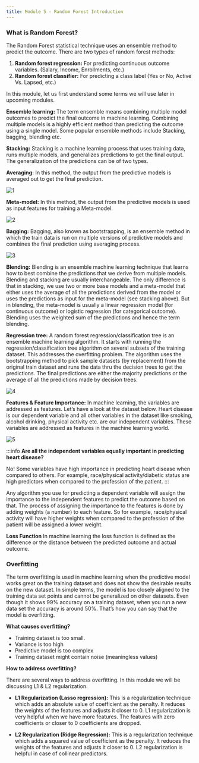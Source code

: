 ```yaml
---
title: Module 5 - Random Forest Introduction
---
```


### What is Random Forest?

The Random Forest statistical technique uses an ensemble method to predict the outcome. There are two types of random forest methods:

1. **Random forest regression:** For predicting continuous outcome variables. (Salary, Income, Enrollments, etc.)
2. **Random forest classifier:** For predicting a class label (Yes or No, Active Vs. Lapsed, etc.)

In this module, let us first understand some terms we will use later in upcoming modules.

**Ensemble learning:** The term ensemble means combining multiple model outcomes to predict the final outcome in machine learning. Combining multiple models is a highly efficient method than predicting the outcome using a single model. Some popular ensemble methods include Stacking, bagging, blending etc.

**Stacking:** Stacking is a machine learning process that uses training data, runs multiple models, and generalizes predictions to get the final output. The generalization of the predictions can be of two types.

**Averaging:** In this method, the output from the predictive models is averaged out to get the final prediction.

![1](./images5/1.png)

**Meta-model:** In this method, the output from the predictive models is used as input features for training a Meta-model.

![2](./images5/2.png)

**Bagging:** Bagging, also known as bootstrapping, is an ensemble method in which the train data is run on multiple versions of predictive models and combines the final prediction using averaging process.

![3](./images5/3.png)

**Blending:** Blending is an ensemble machine learning technique that learns how to best combine the predictions that we derive from multiple models. Blending and stacking are usually interchangeable. The only difference is that in stacking, we use two or more base models and a meta-model that either uses the average of all the predictions derived from the model or uses the predictions as input for the meta-model (see stacking above). But in blending, the meta-model is usually a linear regression model (for continuous outcome) or logistic regression (for categorical outcome). Blending uses the weighted sum of the predictions and hence the term blending.

**Regression tree:**
A random forest regression/classification tree is an ensemble machine learning algorithm. It starts with running the regression/classification tree algorithm on several subsets of the training dataset. This addresses the overfitting problem. The algorithm uses the bootstrapping method to pick sample datasets (by replacement) from the original train dataset and runs the data thru the decision trees to get the predictions. The final predictions are either the majority predictions or the average of all the predictions made by decision trees.

![4](./images5/4.png)

**Features & Feature Importance:**
In machine learning, the variables are addressed as features. Let’s have a look at the dataset below. Heart disease is our dependent variable and all other variables in the dataset like smoking, alcohol drinking, physical activity etc. are our independent variables. These variables are addressed as features in the machine learning world.

![5](./images5/5.png)

:::info
**Are all the independent variables equally important in predicting heart disease?**

No! Some variables have high importance in predicting heart disease when compared to others. For example, race/physical activity/diabetic status are high predictors when compared to the profession of the patient.
:::

Any algorithm you use for predicting a dependent variable will assign the importance to the independent features to predict the outcome based on that. The process of assigning the importance to the features is done by adding weights (a number) to each feature. So for example, race/physical activity will have higher weights when compared to the profession of the patient will be assigned a lower weight.

**Loss Function**
In machine learning the loss function is defined as the difference or the distance between the predicted outcome and actual outcome.

### Overfitting

The term overfitting is used in machine learning when the predictive model works great on the training dataset and does not show the desirable results on the new dataset. In simple terms, the model is too closely aligned to the training data set points and cannot be generalized on other datasets. Even though it shows 99% accuracy on a training dataset, when you run a new data set the accuracy is around 50%. That’s how you can say that the model is overfitting.

**What causes overfitting?**

- Training dataset is too small.
- Variance is too high
- Predictive model is too complex
- Training dataset might contain noise (meaningless values)

**How to address overfitting?**

There are several ways to address overfitting. In this module we will be discussing L1 & L2 regularization.

- **L1 Regularization (Lasso regression):** This is a regularization technique which adds an absolute value of coefficient as the penalty. It reduces the weights of the features and adjusts it closer to 0. L1 regularization is very helpful when we have more features. The features with zero coefficients or closer to 0 coefficients are dropped.

- **L2 Regularization (Ridge Regression):** This is a regularization technique which adds a squared value of coefficient as the penalty. It reduces the weights of the features and adjusts it closer to 0. L2 regularization is helpful in case of collinear predictors.
